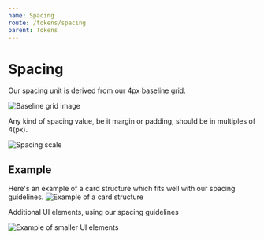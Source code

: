 ```yaml
---
name: Spacing
route: /tokens/spacing
parent: Tokens
---
```


# Spacing

Our spacing unit is derived from our 4px baseline grid.

![Baseline grid image](img/spacing-1.svg)

Any kind of spacing value, be it margin or padding, should be in multiples of 4(px).

![Spacing scale](img/spacing-3.svg)

## Example

Here's an example of a card structure which fits well with our spacing guidelines.
![Example of a card structure](img/spacing-4.svg)

Additional UI elements, using our spacing guidelines

![Example of smaller UI elements](img/spacing-5.svg)
